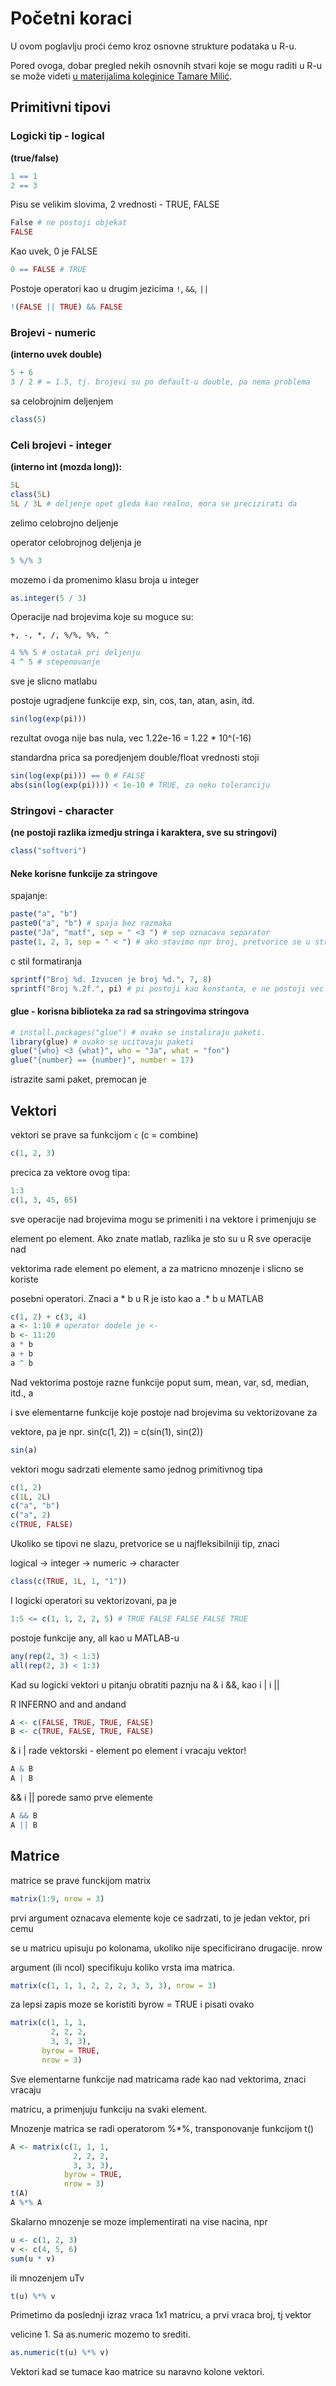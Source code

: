 # Početni koraci

U ovom poglavlju proći ćemo kroz osnovne strukture podataka u R-u.

Pored ovoga, dobar pregled nekih osnovnih stvari koje se mogu raditi u R-u se
može videti [u materijalima koleginice Tamare Milić](http://www.matf.bg.ac.rs/p/files/1525886079-81-SS2_1_cas.html).


## Primitivni tipovi

### Logicki tip - logical

**(true/false)**

```r
1 == 1
2 == 3
```

Pisu se velikim slovima, 2 vrednosti - TRUE, FALSE

```r
False # ne postoji objekat
FALSE
```

Kao uvek, 0 je FALSE

```r
0 == FALSE # TRUE
```

Postoje operatori kao u drugim jezicima `!`, `&&`, `||`

```r
!(FALSE || TRUE) && FALSE
```

### Brojevi - numeric 

**(interno uvek double)**

```r
5 + 6
3 / 2 # = 1.5, tj. brojevi su po default-u double, pa nema problema
```

sa celobrojnim deljenjem


```r
class(5)
```

### Celi brojevi - integer
**(interno int (mozda long)):**

```r
5L
class(5L)
5L / 3L # deljenje opet gleda kao realno, mora se precizirati da
```

zelimo celobrojno deljenje

operator celobrojnog deljenja je

```r
5 %/% 3
```

mozemo i da promenimo klasu broja u integer


```r
as.integer(5 / 3)
```

Operacije nad brojevima koje su moguce su:

`+, -, *, /, %/%, %%, ^`

```r
4 %% 5 # ostatak pri deljenju
4 ^ 5 # stepenovanje
```

sve je slicno matlabu


postoje ugradjene funkcije exp, sin, cos, tan, atan, asin, itd.

```r
sin(log(exp(pi)))
```

rezultat ovoga nije bas nula, vec 1.22e-16 = 1.22 * 10^(-16)

standardna prica sa poredjenjem double/float vrednosti stoji


```r
sin(log(exp(pi))) == 0 # FALSE
abs(sin(log(exp(pi)))) < 1e-10 # TRUE, za neku toleranciju
```

### Stringovi - character

**(ne postoji razlika izmedju stringa i karaktera, sve su stringovi)**


```r
class("softveri")
```

#### Neke korisne funkcije za stringove

spajanje:


```r
paste("a", "b")
paste0("a", "b") # spaja bez razmaka
paste("Ja", "matf", sep = " <3 ") # sep oznacava separator
paste(1, 2, 3, sep = " < ") # ako stavimo npr broj, pretvorice se u string
```

c stil formatiranja


```r
sprintf("Broj %d. Izvucen je broj %d.", 7, 8)
sprintf("Broj %.2f.", pi) # pi postoji kao konstanta, e ne postoji vec exp(1)
```

#### glue - korisna biblioteka za rad sa stringovima stringova


```r
# install.packages("glue") # ovako se instaliraju paketi.
library(glue) # ovako se ucitavaju paketi
glue("{who} <3 {what}", who = "Ja", what = "fon")
glue("{number} == {number}", number = 17)
```

istrazite sami paket, premocan je


## Vektori

vektori se prave sa funkcijom `c` (c = combine)

```r
c(1, 2, 3)
```

precica za vektore ovog tipa:


```r
1:3
c(1, 3, 45, 65)
```

sve operacije nad brojevima mogu se primeniti i na vektore i primenjuju se

element po element. Ako znate matlab, razlika je sto su u R sve operacije nad

vektorima rade element po element, a za matricno mnozenje i slicno se koriste

posebni operatori. Znaci a * b u R je isto kao a .* b u MATLAB

```r
c(1, 2) + c(3, 4)
a <- 1:10 # operator dodele je <-
b <- 11:20
a * b
a + b
a ^ b
```

Nad vektorima postoje razne funkcije poput sum, mean, var, sd, median, itd., a

i sve elementarne funkcije koje postoje nad brojevima su vektorizovane za

vektore, pa je npr. sin(c(1, 2)) = c(sin(1), sin(2))


```r
sin(a)
```

vektori mogu sadrzati elemente samo jednog primitivnog tipa

```r
c(1, 2)
c(1L, 2L)
c("a", "b")
c("a", 2)
c(TRUE, FALSE)
```

Ukoliko se tipovi ne slazu, pretvorice se u najfleksibilniji tip, znaci

logical -> integer -> numeric -> character


```r
class(c(TRUE, 1L, 1, "1"))
```

I logicki operatori su vektorizovani, pa je


```r
1:5 <= c(1, 1, 2, 2, 5) # TRUE FALSE FALSE FALSE TRUE
```

postoje funkcije any, all kao u MATLAB-u


```r
any(rep(2, 3) < 1:3)
all(rep(2, 3) < 1:3)
```

Kad su logicki vektori u pitanju obratiti paznju na & i &&, kao i | i ||

R INFERNO and and andand

```r
A <- c(FALSE, TRUE, TRUE, FALSE)
B <- c(TRUE, FALSE, TRUE, FALSE)
```

& i | rade vektorski - element po element i vracaju vektor!

```r
A & B 
A | B
```

&& i || porede samo prve elemente



```r
A && B
A || B
```

## Matrice

matrice se prave funckijom matrix

```r
matrix(1:9, nrow = 3)
```

prvi argument oznacava elemente koje ce sadrzati, to je jedan vektor, pri cemu

se u matricu upisuju po kolonama, ukoliko nije specificirano drugacije. nrow

argument (ili ncol) specifikuju koliko vrsta ima matrica.

```r
matrix(c(1, 1, 1, 2, 2, 2, 3, 3, 3), nrow = 3)
```

za lepsi zapis moze se koristiti byrow = TRUE i pisati ovako


```r
matrix(c(1, 1, 1,
         2, 2, 2,
         3, 3, 3),
       byrow = TRUE,
       nrow = 3)
```

Sve elementarne funkcije nad matricama rade kao nad vektorima, znaci vracaju

matricu, a primenjuju funkciju na svaki element.

Mnozenje matrica se radi operatorom %*%, transponovanje funkcijom t()



```r
A <- matrix(c(1, 1, 1,
              2, 2, 2,
              3, 3, 3),
            byrow = TRUE,
            nrow = 3)
t(A)
A %*% A
```

Skalarno mnozenje se moze implementirati na vise nacina, npr


```r
u <- c(1, 2, 3)
v <- c(4, 5, 6)
sum(u * v)
```

ili mnozenjem uTv

```r
t(u) %*% v
```

Primetimo da poslednji izraz vraca 1x1 matricu, a prvi vraca broj, tj vektor

velicine 1. Sa as.numeric mozemo to srediti.

```r
as.numeric(t(u) %*% v)
```

Vektori kad se tumace kao matrice su naravno kolone vektori.

